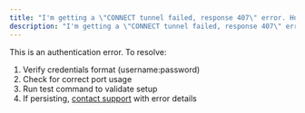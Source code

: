 ```yaml
---
title: "I'm getting a \"CONNECT tunnel failed, response 407\" error. How do I fix it?"
description: "I'm getting a \"CONNECT tunnel failed, response 407\" error. How do I fix it?"
---
```


This is an authentication error. To resolve:

1. Verify credentials format (username:password)
2. Check for correct port usage
3. Run test command to validate setup
4. If persisting, [contact support](https://forms.fillout.com/t/p8dRqBYs58us) with error details
